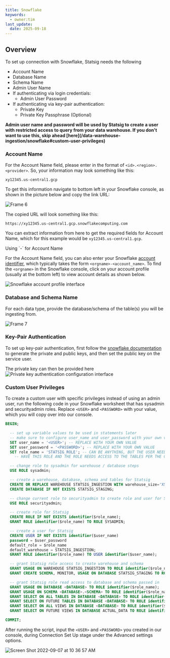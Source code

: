 ```yaml
---
title: Snowflake
keywords:
  - owner:tim
last_update:
  date: 2025-09-18
---
```


## Overview

To set up connection with Snowflake, Statsig needs the following

- Account Name
- Database Name
- Schema Name
- Admin User Name
- If authenticating via login credentials:
  - Admin User Password
- If authenticating via key-pair authentication:
  - Private Key
  - Private Key Passphrase (Optional)

<b>
Admin user name and password will be used by Statsig to create a user with restricted access to query from your data warehouse. If you don't want to use this, skip ahead [here](/data-warehouse-ingestion/snowflake#custom-user-privileges)
</b>

### Account Name

For the Account Name field, please enter in the format of `<id>.<region>.<provider>`. So, your information may look something like this:

`xy12345.us-central1.gcp`

To get this information navigate to bottom left in your Snowflake console, as shown in the picture below and copy the link URL:

![Frame 6](https://user-images.githubusercontent.com/108023879/187517221-4bb3dce3-8b8f-4f30-b4d4-fd12e5249722.png)

The copied URL will look something like this:

`https://xy12345.us-central1.gcp.snowflakecomputing.com`

You can extract information from here to get the required fields for Account Name, which for this example would be `xy12345.us-central1.gcp`.

<Info>
Using `<orgname>-<account_name>` for Account Name

For the Account Name field, you can also enter your Snowflake [account identifier](https://docs.snowflake.com/en/user-guide/admin-account-identifier.html#format-1-preferred-account-name-in-your-organization), which typically takes the form `<orgname>-<account_name>`. To find the `<orgname>` in the Snowflake console, click on your account profile (usually at the bottom left) to view account details as shown below.

![Snowflake account profile interface](https://user-images.githubusercontent.com/1315028/195217037-ad630f37-a8fe-4b61-823f-ce0e8c984ed0.png)
</Info>

### Database and Schema Name

For each data type, provide the database/schema of the table(s) you will be ingesting from.

![Frame 7](https://user-images.githubusercontent.com/108023879/187517225-017b4626-eaea-443b-a042-59fd474ae657.png)

### Key-Pair Authentication

To set up key-pair authentication, first follow the [snowflake documentation](https://docs.snowflake.com/en/user-guide/key-pair-auth) to generate the private and public keys, and then set the public key on the service user.

The private key can then be provided here
![Private key authentication configuration interface](https://github.com/user-attachments/assets/8bb56be6-1aca-4d8a-98de-6b82d251d59b)

### Custom User Privileges

To create a custom user with specific privileges instead of using an admin user, run the following code in your Snowflake worksheet that has sysadmin and securityadmin roles.
Replace `<USER>` and `<PASSWORD>` with your value, which you will copy over into our console.

```sql
BEGIN;

  -- set up variable values to be used in statements later
  -- make sure to configure user_name and user_password with your own values
  SET user_name = '<USER>'; -- REPLACE WITH YOUR OWN VALUE
  SET user_password = '<PASSWORD>'; -- REPLACE WITH YOUR OWN VALUE
  SET role_name = 'STATSIG_ROLE'; -- CAN BE ANYTHING, BUT THE USER NEEDS TO 
    -- HAVE THIS ROLE AND THE ROLE NEEDS ACCESS TO THE TABLES PER THE GRANTS BELOW

  -- change role to sysadmin for warehouse / database steps
  USE ROLE sysadmin;

  -- create a warehouse, database, schema and tables for Statsig
  CREATE OR REPLACE WAREHOUSE STATSIG_INGESTION WITH warehouse_size='XSMALL';
  CREATE DATABASE IF NOT EXISTS STATSIG_STAGING;

  -- change current role to securityadmin to create role and user for Statsig's access
  USE ROLE securityadmin;

  -- create role for Statsig
  CREATE ROLE IF NOT EXISTS identifier($role_name);
  GRANT ROLE identifier($role_name) TO ROLE SYSADMIN;

  -- create a user for Statsig
  CREATE USER IF NOT EXISTS identifier($user_name)
  password = $user_password
  default_role = $role_name
  default_warehouse = STATSIG_INGESTION;
  GRANT ROLE identifier($role_name) TO USER identifier($user_name);

  -- grant Statsig role access to create warehouse and schema
  GRANT USAGE ON WAREHOUSE STATSIG_INGESTION TO ROLE identifier($role_name);
  GRANT CREATE SCHEMA, MONITOR, USAGE ON DATABASE STATSIG_STAGING TO ROLE identifier($role_name);

  -- grant Statsig role read access to database and schema passed in
  GRANT USAGE ON DATABASE <DATABASE> TO ROLE identifier($role_name);
  GRANT USAGE ON SCHEMA <DATABASE>.<SCHEMA> TO ROLE identifier($role_name);
  GRANT SELECT ON ALL TABLES IN DATABASE <DATABASE> TO ROLE identifier($role_name);
  GRANT SELECT ON FUTURE TABLES IN DATABASE <DATABASE> TO ROLE identifier($role_name);
  GRANT SELECT ON ALL VIEWS IN DATABASE <DATABASE> TO ROLE identifier($role_name);
  GRANT SELECT ON FUTURE VIEWS IN DATABASE ACTUAL_DATA TO ROLE identifier($role_name);

COMMIT;
```

After running the script, input the `<USER>` and `<PASSWORD>` you created in our console, during Connection Set Up stage under the Advanced settings options.

![Screen Shot 2022-09-07 at 10 36 57 AM](https://user-images.githubusercontent.com/108023879/188943178-6b541962-62da-4529-b5af-ff59b20b7a8d.png)
